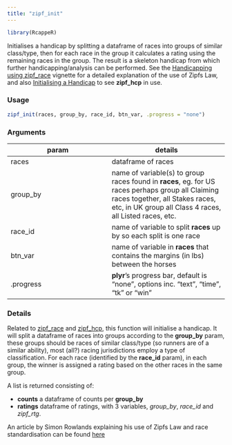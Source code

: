 ```yaml
---
title: "zipf_init"
---
```

```r
library(RcappeR)
```

Initialises a handicap by splitting a dataframe of races into groups of similar class/type, then for each race in the group it calculates a rating using the remaining races in the group.  The result is a skeleton handicap from which further handicapping/analysis can be performed.  See the [Handicapping using zipf_race](handicap_with_zipf_race.html) vignette for a detailed explanation of the use of Zipfs Law, and also [Initialising a Handicap](initialise_a_handicap.html) to see **zipf\_hcp** in use.

### Usage
```r
zipf_init(races, group_by, race_id, btn_var, .progress = "none")
```

### Arguments

param | details
------|-------
races | dataframe of races
group\_by | name of variable(s) to group races found in **races**, eg. for US races perhaps group all Claiming races together, all Stakes races, etc, in UK group all Class 4 races, all Listed races, etc.
race\_id | name of variable to split **races** up by so each split is one race
btn\_var | name of variable in **races** that contains the margins (in lbs) between the horses
.progress | **plyr**'s progress bar, default is "none", options inc. "text", "time", "tk" or "win"

### Details

Related to [zipf_race](zipf_race.html) and [zipf_hcp](zipf_hcp.html), this function will initialise a handicap.  It will split a dataframe of races into groups according to the **group\_by** param, these groups should be races of similar class/type (so runners are of a similar ability), most (all?) racing jurisdictions employ a type of classification.  For each race (identified by the **race\_id** param), in each group, the winner is assigned a rating based on the other races in the same group.

A list is returned consisting of:

* **counts** a dataframe of counts per **group\_by**
* **ratings** dataframe of ratings, with 3 variables, _group\_by_, _race\_id_ and _zipf\_rtg_.


An article by Simon Rowlands explaining his use of Zipfs Law and race standardisation can be found [here](https://betting.betfair.com/horse-racing/bloggers/simon-rowlands/simon-rowlands-on-handicapping-060710.html)